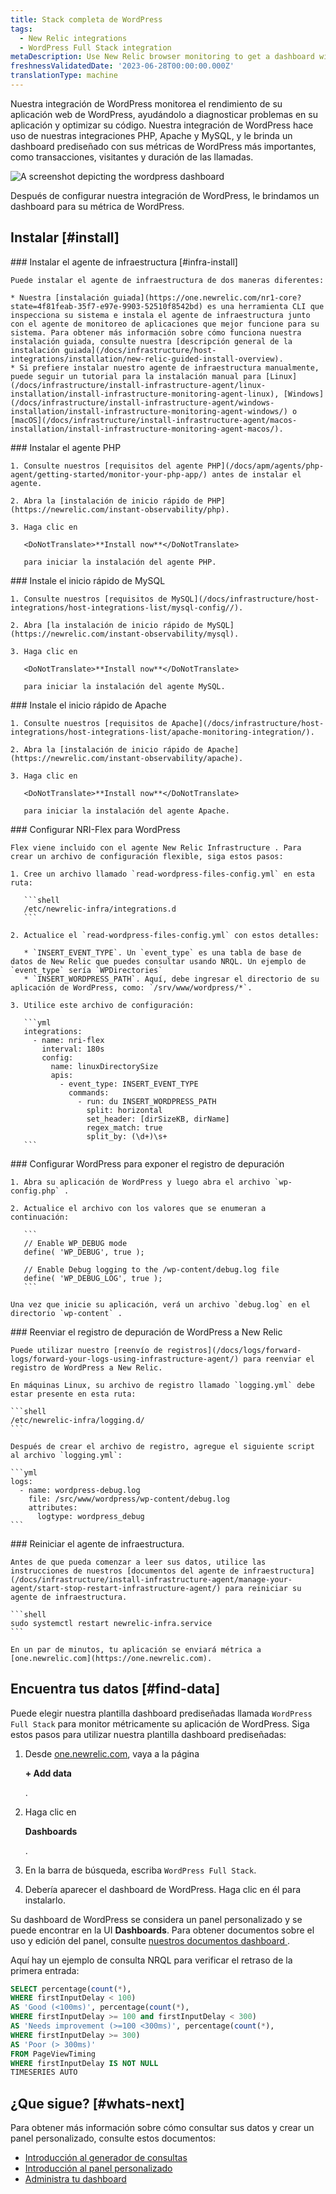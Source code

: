 ```yaml
---
title: Stack completa de WordPress
tags:
  - New Relic integrations
  - WordPress Full Stack integration
metaDescription: Use New Relic browser monitoring to get a dashboard with metrics from your Wordpress.
freshnessValidatedDate: '2023-06-28T00:00:00.000Z'
translationType: machine
---
```



Nuestra integración de WordPress monitorea el rendimiento de su aplicación web de WordPress, ayudándolo a diagnosticar problemas en su aplicación y optimizar su código. Nuestra integración de WordPress hace uso de nuestras integraciones PHP, Apache y MySQL, y le brinda un dashboard prediseñado con sus métricas de WordPress más importantes, como transacciones, visitantes y duración de las llamadas.

<img
  title="WordPress dashboard"
  alt="A screenshot depicting the wordpress dashboard"
  src={infrastructureWordPressIntegrationDashboard}
/>

<figcaption>
  Después de configurar nuestra integración de WordPress, le brindamos un dashboard para su métrica de WordPress.
</figcaption>

## Instalar [#install]

<Steps>
  <Step>
    ### Instalar el agente de infraestructura [#infra-install]

    Puede instalar el agente de infraestructura de dos maneras diferentes:

    * Nuestra [instalación guiada](https://one.newrelic.com/nr1-core?state=4f81feab-35f7-e97e-9903-52510f8542bd) es una herramienta CLI que inspecciona su sistema e instala el agente de infraestructura junto con el agente de monitoreo de aplicaciones que mejor funcione para su sistema. Para obtener más información sobre cómo funciona nuestra instalación guiada, consulte nuestra [descripción general de la instalación guiada](/docs/infrastructure/host-integrations/installation/new-relic-guided-install-overview).
    * Si prefiere instalar nuestro agente de infraestructura manualmente, puede seguir un tutorial para la instalación manual para [Linux](/docs/infrastructure/install-infrastructure-agent/linux-installation/install-infrastructure-monitoring-agent-linux), [Windows](/docs/infrastructure/install-infrastructure-agent/windows-installation/install-infrastructure-monitoring-agent-windows/) o [macOS](/docs/infrastructure/install-infrastructure-agent/macos-installation/install-infrastructure-monitoring-agent-macos/).
  </Step>

  <Step>
    ### Instalar el agente PHP

    1. Consulte nuestros [requisitos del agente PHP](/docs/apm/agents/php-agent/getting-started/monitor-your-php-app/) antes de instalar el agente.

    2. Abra la [instalación de inicio rápido de PHP](https://newrelic.com/instant-observability/php).

    3. Haga clic en

       <DoNotTranslate>**Install now**</DoNotTranslate>

       para iniciar la instalación del agente PHP.
  </Step>

  <Step>
    ### Instale el inicio rápido de MySQL

    1. Consulte nuestros [requisitos de MySQL](/docs/infrastructure/host-integrations/host-integrations-list/mysql-config//).

    2. Abra [la instalación de inicio rápido de MySQL](https://newrelic.com/instant-observability/mysql).

    3. Haga clic en

       <DoNotTranslate>**Install now**</DoNotTranslate>

       para iniciar la instalación del agente MySQL.
  </Step>

  <Step>
    ### Instale el inicio rápido de Apache

    1. Consulte nuestros [requisitos de Apache](/docs/infrastructure/host-integrations/host-integrations-list/apache-monitoring-integration/).

    2. Abra la [instalación de inicio rápido de Apache](https://newrelic.com/instant-observability/apache).

    3. Haga clic en

       <DoNotTranslate>**Install now**</DoNotTranslate>

       para iniciar la instalación del agente Apache.
  </Step>

  <Step>
    ### Configurar NRI-Flex para WordPress

    Flex viene incluido con el agente New Relic Infrastructure . Para crear un archivo de configuración flexible, siga estos pasos:

    1. Cree un archivo llamado `read-wordpress-files-config.yml` en esta ruta:

       ```shell
       /etc/newrelic-infra/integrations.d
       ```

    2. Actualice el `read-wordpress-files-config.yml` con estos detalles:

       * `INSERT_EVENT_TYPE`. Un `event_type` es una tabla de base de datos de New Relic que puedes consultar usando NRQL. Un ejemplo de `event_type` sería `WPDirectories`
       * `INSERT_WORDPRESS_PATH`. Aquí, debe ingresar el directorio de su aplicación de WordPress, como: `/srv/www/wordpress/*`.

    3. Utilice este archivo de configuración:

       ```yml
       integrations:
         - name: nri-flex
           interval: 180s
           config:
             name: linuxDirectorySize
             apis:
               - event_type: INSERT_EVENT_TYPE
                 commands:
                   - run: du INSERT_WORDPRESS_PATH
                     split: horizontal
                     set_header: [dirSizeKB, dirName]
                     regex_match: true
                     split_by: (\d+)\s+
       ```
  </Step>

  <Step>
    ### Configurar WordPress para exponer el registro de depuración

    1. Abra su aplicación de WordPress y luego abra el archivo `wp-config.php` .

    2. Actualice el archivo con los valores que se enumeran a continuación:

       ```
       // Enable WP_DEBUG mode
       define( 'WP_DEBUG', true );

       // Enable Debug logging to the /wp-content/debug.log file
       define( 'WP_DEBUG_LOG', true );
       ```

    Una vez que inicie su aplicación, verá un archivo `debug.log` en el directorio `wp-content` .
  </Step>

  <Step>
    ### Reenviar el registro de depuración de WordPress a New Relic

    Puede utilizar nuestro [reenvío de registros](/docs/logs/forward-logs/forward-your-logs-using-infrastructure-agent/) para reenviar el registro de WordPress a New Relic.

    En máquinas Linux, su archivo de registro llamado `logging.yml` debe estar presente en esta ruta:

    ```shell
    /etc/newrelic-infra/logging.d/
    ```

    Después de crear el archivo de registro, agregue el siguiente script al archivo `logging.yml`:

    ```yml
    logs:
      - name: wordpress-debug.log
        file: /src/www/wordpress/wp-content/debug.log
        attributes:
          logtype: wordpress_debug
    ```
  </Step>

  <Step>
    ### Reiniciar el agente de infraestructura.

    Antes de que pueda comenzar a leer sus datos, utilice las instrucciones de nuestros [documentos del agente de infraestructura](/docs/infrastructure/install-infrastructure-agent/manage-your-agent/start-stop-restart-infrastructure-agent/) para reiniciar su agente de infraestructura.

    ```shell
    sudo systemctl restart newrelic-infra.service
    ```

    En un par de minutos, tu aplicación se enviará métrica a [one.newrelic.com](https://one.newrelic.com).
  </Step>
</Steps>

## Encuentra tus datos [#find-data]

Puede elegir nuestra plantilla dashboard prediseñadas llamada `WordPress Full Stack` para monitor métricamente su aplicación de WordPress. Siga estos pasos para utilizar nuestra plantilla dashboard prediseñadas:

1. Desde [one.newrelic.com](https://one.newrelic.com), vaya a la página

   <DoNotTranslate>**+ Add data**</DoNotTranslate>

   .

2. Haga clic en

   <DoNotTranslate>**Dashboards**</DoNotTranslate>

   .

3. En la barra de búsqueda, escriba `WordPress Full Stack`.

4. Debería aparecer el dashboard de WordPress. Haga clic en él para instalarlo.

Su dashboard de WordPress se considera un panel personalizado y se puede encontrar en la UI <DoNotTranslate>**Dashboards**</DoNotTranslate>. Para obtener documentos sobre el uso y edición del panel, consulte [nuestros documentos dashboard ](/docs/query-your-data/explore-query-data/dashboards/introduction-dashboards).

Aquí hay un ejemplo de consulta NRQL para verificar el retraso de la primera entrada:

```sql
SELECT percentage(count(*), 
WHERE firstInputDelay < 100)
AS 'Good (<100ms)', percentage(count(*), 
WHERE firstInputDelay >= 100 and firstInputDelay < 300) 
AS 'Needs improvement (>=100 <300ms)', percentage(count(*), 
WHERE firstInputDelay >= 300) 
AS 'Poor (> 300ms)' 
FROM PageViewTiming 
WHERE firstInputDelay IS NOT NULL 
TIMESERIES AUTO
```

## ¿Que sigue? [#whats-next]

Para obtener más información sobre cómo consultar sus datos y crear un panel personalizado, consulte estos documentos:

* [Introducción al generador de consultas](/docs/query-your-data/explore-query-data/query-builder/introduction-query-builder)
* [Introducción al panel personalizado](/docs/query-your-data/explore-query-data/dashboards/introduction-dashboards)
* [Administra tu dashboard](/docs/query-your-data/explore-query-data/dashboards/manage-your-dashboard)